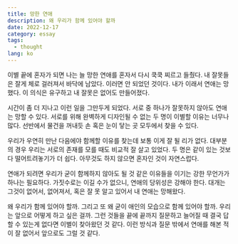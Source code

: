 ```yaml
---
title: 망한 연애
description: 왜 우리가 함께 있어야 할까
date: 2022-12-17
category: essay
tags:
  - thought
lang: ko
---
```


이별 끝에 혼자가 되면 나는 늘 망한 연애를 혼자서 다시 쿡쿡 찌르고 들췄다. 내 잘못들은 잘게 체로 걸러져서 바닥에 남았다. 이러면 안 되었던 것이다. 내가 이래서 연애는 망했다.
이 의식은 유구하고 내 잘못은 없어도 만들어졌다.

시간이 좀 더 지나고 이런 일을 그만두게 되었다. 서로 중 하나가 잘못하지 않아도 연애는 망할 수 있다. 서로를 위해 완벽하게 디자인될 수 없는 두 명이 이별할 이유는 너무나 많다. 선반에서 물건을 꺼내듯 손 혹은 눈이 닿는 곳 모두에서 찾을 수 있다.

우리가 우연히 만난 다음에야 함께할 이유를 찾는데 보통 이게 잘 될 리가 없다. 대부분의 경우 우리는 서로의 존재를 모를 때도 비교적 잘 살고 있었다.
두 명은 같이 있는 것보다 떨어트려놓기가 더 쉽다. 아무것도 하지 않으면 혼자인 것이 자연스럽다.

연애가 되려면 우리가 굳이 함께하지 않아도 될 것 같은 이유들을 이기는 강한 무언가가 하나는 필요하다.
가짓수로는 이길 수가 없으니, 연애의 당위성은 강해야 한다. 대개는 그것이 없어서, 없어져서, 혹은 잘 못 알고 있어서 내 연애는 망해왔다.

왜 우리가 함께 있어야 할까. 그리고 또 왜 굳이 애인의 모습으로 함께 있어야 할까. 우리는 앞으로 어떻게 하고 싶은 걸까.
그런 것들을 끝에 끝까지 질문하고 늘어질 때 결국 답할 수 있는게 없다면 이별이 찾아왔던 것 같다. 이런 방식과 질문 밖에서 연애를 해본 적이 잘 없어서 앞으로도 그럴 것 같다.

